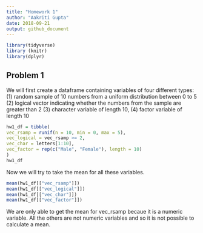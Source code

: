 ```yaml
---
title: "Homework 1"
author: "Aakriti Gupta"
date: 2018-09-21
output: github_document
---
```


```r
library(tidyverse)
library (knitr)
library(dplyr)
```

## **Problem 1**
We will first create a dataframe containing variables of four different types: 
(1) random sample of 10 numbers from a uniform distribution between 0 to 5
(2) logical vector indicating whether the numbers from the sample are greater than 2
(3) character variable of length 10,
(4) factor variable of length 10

```r
hw1_df = tibble(
vec_rsamp = runif(n = 10, min = 0, max = 5),
vec_logical = vec_rsamp >= 2,
vec_char = letters[1:10],
vec_factor = rep(c("Male", "Female"), length = 10)
)
hw1_df

```


Now we will try to take the mean for all these variables. 

```r
mean(hw1_df[["vec_rsamp"]])
mean(hw1_df[["vec_logical"]])
mean(hw1_df[["vec_char"]])
mean(hw1_df[["vec_factor"]])
```

We are only able to get the mean for vec_rsamp becaue it is a numeric variable. All the others are not numeric variables and so it is not possible to calculate a mean.



